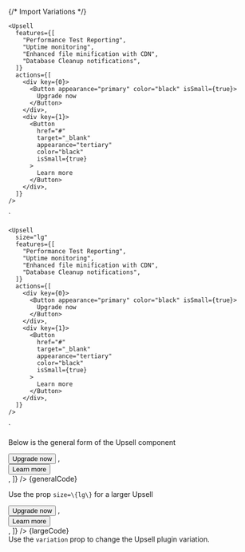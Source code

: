 
{/* Import Variations */}


    <Upsell
      features={[
        "Performance Test Reporting",
        "Uptime monitoring",
        "Enhanced file minification with CDN",
        "Database Cleanup notifications",
      ]}
      actions={[
        <div key={0}>
          <Button appearance="primary" color="black" isSmall={true}>
            Upgrade now
          </Button>
        </div>,
        <div key={1}>
          <Button
            href="#"
            target="_blank"
            appearance="tertiary"
            color="black"
            isSmall={true}
          >
            Learn more
          </Button>
        </div>,
      ]}
    />
`

    <Upsell
      size="lg"
      features={[
        "Performance Test Reporting",
        "Uptime monitoring",
        "Enhanced file minification with CDN",
        "Database Cleanup notifications",
      ]}
      actions={[
        <div key={0}>
          <Button appearance="primary" color="black" isSmall={true}>
            Upgrade now
          </Button>
        </div>,
        <div key={1}>
          <Button
            href="#"
            target="_blank"
            appearance="tertiary"
            color="black"
            isSmall={true}
          >
            Learn more
          </Button>
        </div>,
      ]}
    />
`

<Section contained={true} style={{ paddingTop: 30 }}>
	<p>Below is the general form of the Upsell component</p>
	<Preview wrapper={true}>
		<Upsell
			features={[
				"Performance Test Reporting",
				"Uptime monitoring",
				"Enhanced file minification with CDN",
				"Database Cleanup notifications",
			]}
			actions={[
				<div key={0}>
					<Button appearance="primary" color="black" isSmall={true}>
						Upgrade now
					</Button>
				</div>,
				<div key={1}>
					<Button
						href="#"
						target="_blank"
						appearance="tertiary"
						color="black"
						isSmall={true}
					>
						Learn more
					</Button>
				</div>,
			]}
		/>
	</Preview>
	<Snippet language="js">{generalCode}</Snippet>
</Section>

<Section title="Large Size" contained={true} style={{ paddingTop: 30 }}>
	<p>Use the prop <Code small={true}>size=\{lg\}</Code> for a larger Upsell</p>
	<Preview wrapper={true}>
		<Upsell
      size="lg"
			features={[
				"Performance Test Reporting",
				"Uptime monitoring",
				"Enhanced file minification with CDN",
				"Database Cleanup notifications",
			]}
			actions={[
				<div key={0}>
					<Button appearance="primary" color="black" isSmall={true}>
						Upgrade now
					</Button>
				</div>,
				<div key={1}>
					<Button
						href="#"
						target="_blank"
						appearance="tertiary"
						color="black"
						isSmall={true}
					>
						Learn more
					</Button>
				</div>,
			]}
		/>
	</Preview>
	<Snippet language="js">{largeCode}</Snippet>
</Section>

<Section title="Variations" style={{ paddingTop: 0 }}>
	Use the <Code small={true}>variation</Code> prop to change the Upsell plugin
	variation.
	<Switcher>
		<div label="hummingbird" value="hummingbird">
			<Hummingbird />
		</div>
		<div label="smush" value="smush">
			<Smush />
		</div>
		<div label="snapshot" value="snapshot">
			<Snapshot />
		</div>
		<div label="smartcrawl" value="smartcrawl">
			<Smartcrawl />
		</div>
		<div label="shipper" value="shipper">
			<Shipper />
		</div>
		<div label="shipper" value="shipper">
			<Shipper />
		</div>
		<div label="ivt" value="ivt">
			<Ivt />
		</div>
		<div label="hustle" value="hustle">
			<Hustle />
		</div>
		<div label="forminator" value="forminator">
			<Forminator />
		</div>
		<div label="defender" value="defender">
			<Defender />
		</div>
		<div label="branda" value="branda">
			<Branda />
		</div>
		<div label="beehive" value="beehive">
			<Beehive />
		</div>
	</Switcher>
</Section>
